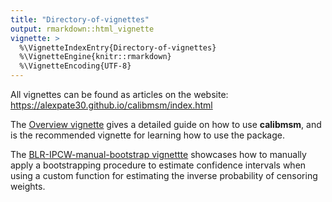 ```yaml
---
title: "Directory-of-vignettes"
output: rmarkdown::html_vignette
vignette: >
  %\VignetteIndexEntry{Directory-of-vignettes}
  %\VignetteEngine{knitr::rmarkdown}
  %\VignetteEncoding{UTF-8}
---
```


All vignettes can be found as articles on the website: [https://alexpate30.github.io/calibmsm/index.html](https://alexpate30.github.io/calibmsm/index.html)

The [Overview vignette](https://alexpate30.github.io/calibmsm/articles/overview_vignette.pdf) gives a detailed guide on how to use **calibmsm**, and is the recommended vignette for learning how to use the package.

The [BLR-IPCW-manual-bootstrap vignettte](https://alexpate30.github.io/calibmsm/articles/BLR-IPCW-manual-bootstrap.html) showcases how to manually apply a bootstrapping procedure to estimate confidence intervals when using a custom function for estimating the inverse probability of censoring weights.

